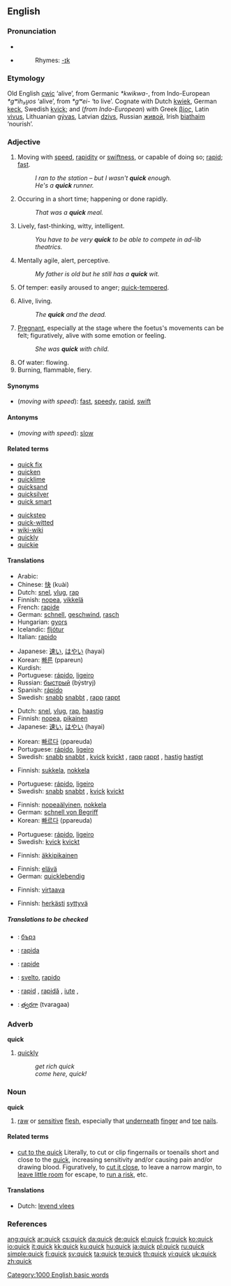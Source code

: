 {{wikipedia}}
==English==

===Pronunciation===
*{{IPA|/kwɪk/}}
*{{audio|en-us-quick.ogg|Audio (US)}}
*:Rhymes: [[Rhymes:English:-ɪk|-ɪk]]

===Etymology===
Old English [[cwic]] ‘alive’, from Germanic ''*kwikwa-'', from Indo-European ''*gʷih₃u̯os'' ‘alive’, from ''*gʷei-'' ‘to live’. Cognate with Dutch [[kwiek]], German [[keck]], Swedish [[kvick]]; and (''from Indo-European'') with Greek [[βίος]], Latin [[vivus]], Lithuanian [[gývas]], Latvian [[dzivs]], Russian [[живой]], Irish [[biathaim]] ‘nourish’.

===Adjective===
{{en-adj|er}}

# Moving with [[speed]], [[rapidity]] or [[swiftness]], or capable of doing so; [[rapid]]; [[fast]].
#: ''I ran to the station – but I wasn't '''quick''' enough.''
#: ''He's a '''quick''' runner.''
# Occuring in a short time; happening or done rapidly.
#: ''That was a '''quick''' meal.''
# Lively, fast-thinking, witty, intelligent.
#: ''You have to be very '''quick''' to be able to compete in ad-lib theatrics.''
# Mentally agile, alert, perceptive.
#: ''My father is old but he still has a '''quick''' wit.''
# Of temper: easily aroused to anger; [[quick-tempered]].
# {{archaic}} Alive, living.
#: ''The '''quick''' and the dead.''
# {{archaic}} [[pregnant|Pregnant]], especially at the stage where the foetus's movements can be felt; figuratively, alive with some emotion or feeling.
#: ''She was '''quick''' with child.''
# Of water: flowing.
# Burning, flammable, fiery.

====Synonyms====
*(''moving with speed''): [[fast]], [[speedy]], [[rapid]], [[swift]]

====Antonyms====
*(''moving with speed''): [[slow]]

====Related terms====
{{top2}}
*[[quick fix]]
*[[quicken]]
*[[quicklime]]
*[[quicksand]]
*[[quicksilver]]
*[[quick smart]]
{{mid2}}
*[[quickstep]]
*[[quick-witted]]
*[[wiki-wiki]]
*[[quickly]]
*[[quickie]]
{{bottom2}}

====Translations====
{{trans-top|moving with speed}}
*Arabic: {{ARchar|[[سريع]]}} {{IPAchar|(sarīʕ)}}
*Chinese: [[快]] (kuài)
*Dutch: [[snel]], [[vlug]], [[rap]]
*Finnish: [[nopea]], [[vikkelä]]
*French: [[rapide]]
*German: [[schnell]], [[geschwind]], [[rasch]]
*Hungarian: [[gyors]]
*Icelandic: [[fljótur]]
*Italian: [[rapido]]
{{trans-mid}}
*Japanese: [[速い]], [[はやい]] (hayai)
*Korean: [[빠른]] (ppareun)
*Kurdish: {{KUchar|[[گورج]]}}
*Portuguese: [[rápido]], [[ligeiro]]
*Russian: [[быстрый]] (býstryj)
*Spanish: [[rápido]]
*Swedish: [[snabb]] {{c}} [[snabbt]] {{n}}, [[rapp]] {{c}} [[rappt]] {{n}}
{{trans-bottom}}

{{trans-top|occurring in a short time}}
*Dutch: [[snel]], [[vlug]], [[rap]], [[haastig]]
*Finnish: [[nopea]], [[pikainen]]
*Japanese: [[速い]], [[はやい]] (hayai)
{{trans-mid}}
*Korean: [[빠르다]] (ppareuda)
*Portuguese: [[rápido]], [[ligeiro]]
*Swedish: [[snabb]] {{c}} [[snabbt]] {{n}}, [[kvick]] {{c}} [[kvickt]] {{n}}, [[rapp]] {{c}} [[rappt]] {{n}}, [[hastig]] {{c}} [[hastigt]] {{n}}
{{trans-bottom}}

{{trans-top|lively, witty}}
*Finnish: [[sukkela]], [[nokkela]]
{{trans-mid}}
*Portuguese: [[rápido]], [[ligeiro]]
*Swedish: [[snabb]] {{c}} [[snabbt]] {{n}}, [[kvick]] {{c}} [[kvickt]] {{n}}
{{trans-bottom}}

{{trans-top|mentally agile, perceptive}}
*Finnish: [[nopeaälyinen]], [[nokkela]]
*German: [[schnell von Begriff]]
*Korean: [[빠르다]] (ppareuda)
{{trans-mid}}
*Portuguese: [[rápido]], [[ligeiro]]
*Swedish: [[kvick]] {{c}} [[kvickt]] {{n}}
{{trans-bottom}}

{{trans-top|easily aroused to anger}}
*Finnish: [[äkkipikainen]]
{{trans-mid}}
{{trans-bottom}}

{{trans-top|alive}}
*Finnish: [[elävä]]
*German: [[quicklebendig]]
{{trans-mid}}
{{trans-bottom}}

{{trans-top|pregnant}}
{{trans-mid}}
{{trans-bottom}}

{{trans-top|flowing}}
*Finnish: [[virtaava]]
{{trans-mid}}
{{trans-bottom}}

{{trans-top|burning, fiery}}
*Finnish: [[herkkä|herkästi]] [[syttyvä]]
{{trans-mid}}
{{trans-bottom}}

=====Translations to be checked=====
{{checktrans-top}}

*{{ttbc|Bulgarian}}: [[бърз]] {{m}}
*{{ttbc|Ido}}: [[rapida]]
*{{ttbc|Interlingua}}: [[rapide]]
*{{ttbc|Italian}}: [[svelto]], [[rapido]]
*{{ttbc|Romanian}}: [[rapid]] {{m}}, [[rapidă]] {{f}}, [[iute]] {{m}}, {{f}}
*{{ttbc|Telugu}}: [[త్వరగా]] (tvaragaa)
{{trans-bottom}}

===Adverb===
'''quick'''

# {{colloquial}} [[quickly]]
#: ''get rich quick''
#: ''come here, quick!''

===Noun===
'''quick'''

# [[raw]] or [[sensitive]] [[flesh]], especially that [[underneath]] [[finger]] and [[toe]] [[nail]]s.

====Related terms====
*[[cut to the quick]] Literally, to cut or clip fingernails or toenails short and close to the [[quick]], increasing sensitivity and/or causing pain and/or drawing blood. Figuratively, to [[cut it close]], to leave a narrow margin, to [[leave little room]] for escape, to [[run a risk]], etc.

====Translations====
{{trans-top|sensitive flesh}}
*Dutch: [[levend vlees]]
{{trans-mid}}
{{trans-bottom}}

===References===
{{R:Century 1911}}
{{R:Webster 1913}}

[[Category:1000 English basic words]]

[[ang:quick]]
[[ar:quick]]
[[cs:quick]]
[[da:quick]]
[[de:quick]]
[[el:quick]]
[[fr:quick]]
[[ko:quick]]
[[io:quick]]
[[it:quick]]
[[kk:quick]]
[[ku:quick]]
[[hu:quick]]
[[ja:quick]]
[[pl:quick]]
[[ru:quick]]
[[simple:quick]]
[[fi:quick]]
[[sv:quick]]
[[ta:quick]]
[[te:quick]]
[[th:quick]]
[[vi:quick]]
[[uk:quick]]
[[zh:quick]]